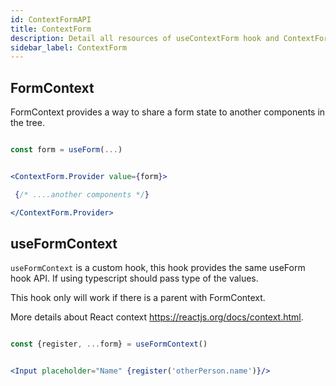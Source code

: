 ```yaml
---
id: ContextFormAPI
title: ContextForm
description: Detail all resources of useContextForm hook and ContextForm.
sidebar_label: ContextForm
---
```


## FormContext

FormContext provides a way to share a form state to another components in the tree.

```jsx

const form = useForm(...)


<ContextForm.Provider value={form}>

 {/* ....another components */}

</ContextForm.Provider>

```

## useFormContext

`useFormContext` is a custom hook, this hook provides the same useForm hook API. If using typescript should pass type of the values.

This hook only will work if there is a parent with FormContext.

More details about React context https://reactjs.org/docs/context.html.

```jsx

const {register, ...form} = useFormContext()


<Input placeholder="Name" {register('otherPerson.name')}/>
```
